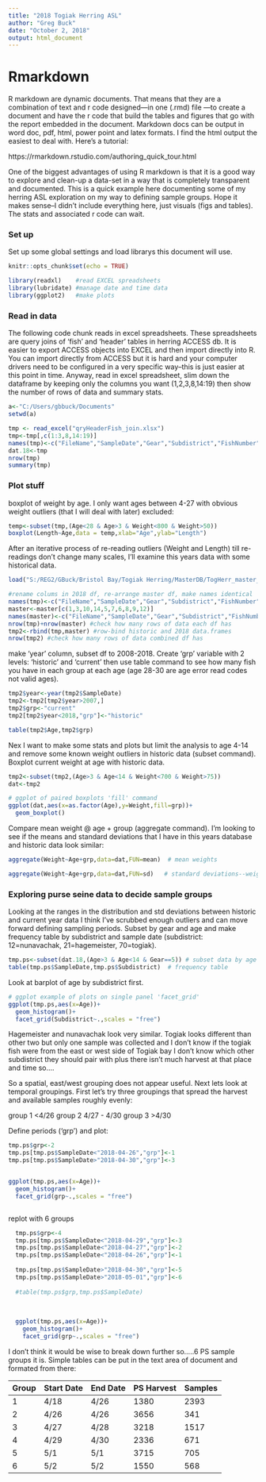 ```yaml
---
title: "2018 Togiak Herring ASL"
author: "Greg Buck"
date: "October 2, 2018"
output: html_document
---
```


# Rmarkdown

R markdown are dynamic documents. That means that they are a combination of text and r code designed---in one (.rmd) file ---to create a document and have the r code that build the tables and figures that go with the report embedded in the document. Markdown docs can be output in word doc, pdf, html, power point and latex formats. I find the html output the easiest to deal with. Here's a tutorial:

https://rmarkdown.rstudio.com/authoring_quick_tour.html

One of the biggest advantages of using R markdown is that it is a good way to explore and clean-up a data-set in a way that is completely transparent and documented. This is a quick example here documenting some of my herring ASL exploration on my way to defining sample groups. Hope it makes sense--I didn't include everything here, just visuals (figs and tables). The stats and associated r code can wait. 


### Set up

Set up some global settings and load librarys this document will use.


```r

knitr::opts_chunk$set(echo = TRUE)

library(readxl)    #read EXCEL spreadsheets
library(lubridate) #manage date and time data
library(ggplot2)   #make plots

```

### Read in data

The following code chunk reads in excel spreadsheets. These spreadsheets are query joins of 'fish' and 'header' tables in herring ACCESS db. It is easier to export ACCESS objects into EXCEL and then import directly into R. You can import directly from ACCESS but it is hard and your computer drivers need to be configured in a very specific way--this is just easier at this point in time. Anyway, read in excel spreadsheet, slim down the dataframe by keeping only the columns you want (1,2,3,8,14:19) then show the number of rows of data and summary stats.

```r

a<-"C:/Users/gbbuck/Documents"
setwd(a)

tmp <- read_excel("qryHeaderFish_join.xlsx")
tmp<-tmp[,c(1:3,8,14:19)]
names(tmp)<-c("FileName","SampleDate","Gear","Subdistrict","FishNumber","Weight","Length","Sex","Gonad","Age")
dat.18<-tmp
nrow(tmp)
summary(tmp)


```

### Plot stuff

boxplot of weight by age. I only want ages between 4-27 with obvious weight outliers (that I will deal with later) excluded:

```r

temp<-subset(tmp,(Age<28 & Age>3 & Weight<800 & Weight>50))
boxplot(Length~Age,data = temp,xlab="Age",ylab="Length")

```

After an iterative process of re-reading outliers (Weight and Length) till re-readings don't change many scales, I'll examine this years data with some historical data. 

```r

load("S:/REG2/GBuck/Bristol Bay/Togiak Herring/MasterDB/TogHerr_master_workspace.RData")

#rename colums in 2018 df, re-arrange master df, make names identical
names(tmp)<-c("FileName","SampleDate","Gear","Subdistrict","FishNumber","Weight","Length","Sex","Gonad","Age")
master<-master[c(1,3,10,14,5,7,6,8,9,12)]
names(master)<-c("FileName","SampleDate","Gear","Subdistrict","FishNumber","Weight","Length","Sex","Gonad","Age")
nrow(tmp)+nrow(master) #check how many rows of data each df has
tmp2<-rbind(tmp,master) #row-bind historic and 2018 data.frames
nrow(tmp2) #check how many rows of data combined df has


```

make 'year' column, subset df to 2008-2018. Create 'grp' variable with 2 levels: 'historic' and 'current' then use table command to see how many fish you have in each group at each age (age 28-30 are age error read codes not valid ages).


```r

tmp2$year<-year(tmp2$SampleDate)
tmp2<-tmp2[tmp2$year>2007,]
tmp2$grp<-"current"
tmp2[tmp2$year<2018,"grp"]<-"historic"

table(tmp2$Age,tmp2$grp)

```

Nex I want to make some stats and plots but limit the analysis to age 4-14 and remove some known weight outliers in historic data (subset command). Boxplot current weight at age with historic data.


```r

tmp2<-subset(tmp2,(Age>3 & Age<14 & Weight<700 & Weight>75))
dat<-tmp2

# ggplot of paired boxplots 'fill' command
ggplot(dat,aes(x=as.factor(Age),y=Weight,fill=grp))+
  geom_boxplot()

```

Compare mean weight @ age + group (aggregate command). I'm looking to see if the means and standard deviations that I have in this years database and historic data look similar:

```r

aggregate(Weight~Age+grp,data=dat,FUN=mean)  # mean weights

aggregate(Weight~Age+grp,data=dat,FUN=sd)   # standard deviations--weights

```

### Exploring purse seine data to decide sample groups

Looking at the ranges in the distribution and std deviations between historic and current year data I think I've scrubbed enough outliers and can move forward defining sampling periods. Subset by gear and age and make frequency table by subdistrict and sample date (subdistrict: 12=nunavachak, 21=hagemeister, 70=togiak).

```r

tmp.ps<-subset(dat.18,(Age>3 & Age<14 & Gear==5)) # subset data by age and gear
table(tmp.ps$SampleDate,tmp.ps$Subdistrict)  # frequency table


```

Look at barplot of age by subdistrict first.


```r

# ggplot example of plots on single panel 'facet_grid'
ggplot(tmp.ps,aes(x=Age))+
  geom_histogram()+
  facet_grid(Subdistrict~.,scales = "free")

```

Hagemeister and nunavachak look very similar. Togiak looks different than other two but only one sample was collected and I don't know if the togiak fish were from the east or west side of Togiak bay I don't know which other subdistrict they should pair with plus there isn't much harvest at that place and time so....

So a spatial, east/west grouping does not appear useful. Next lets look at temporal groupings. First let's try three groupings that spread the harvest and available samples roughly evenly:

group 1 <4/26
group 2 4/27 - 4/30
group 3 >4/30

Define periods ('grp') and plot:

```r

tmp.ps$grp<-2
tmp.ps[tmp.ps$SampleDate<"2018-04-26","grp"]<-1
tmp.ps[tmp.ps$SampleDate>"2018-04-30","grp"]<-3


ggplot(tmp.ps,aes(x=Age))+
  geom_histogram()+
  facet_grid(grp~.,scales = "free")



```

replot with 6 groups


```r

  tmp.ps$grp<-4
  tmp.ps[tmp.ps$SampleDate<"2018-04-29","grp"]<-3
  tmp.ps[tmp.ps$SampleDate<"2018-04-27","grp"]<-2
  tmp.ps[tmp.ps$SampleDate<"2018-04-26","grp"]<-1
  
  tmp.ps[tmp.ps$SampleDate>"2018-04-30","grp"]<-5
  tmp.ps[tmp.ps$SampleDate>"2018-05-01","grp"]<-6
  
  #table(tmp.ps$grp,tmp.ps$SampleDate)
  
  
  
  ggplot(tmp.ps,aes(x=Age))+
    geom_histogram()+
    facet_grid(grp~.,scales = "free")

```

I don't think it would be wise to break down further so.....6 PS sample groups it is.  Simple tables can be put in the text area of document and formated from there:

Group | Start Date | End Date | PS Harvest | Samples
------|------------|----------|------------|---------
1     | 4/18       | 4/26     | 1380       | 2393
2     | 4/26       | 4/26     | 3656       | 341
3     | 4/27       | 4/28     | 3218       | 1517
4     | 4/29       | 4/30     | 2336       | 671
5     | 5/1        | 5/1      | 3715       | 705
6     | 5/2        | 5/2      | 1550       | 568  
















